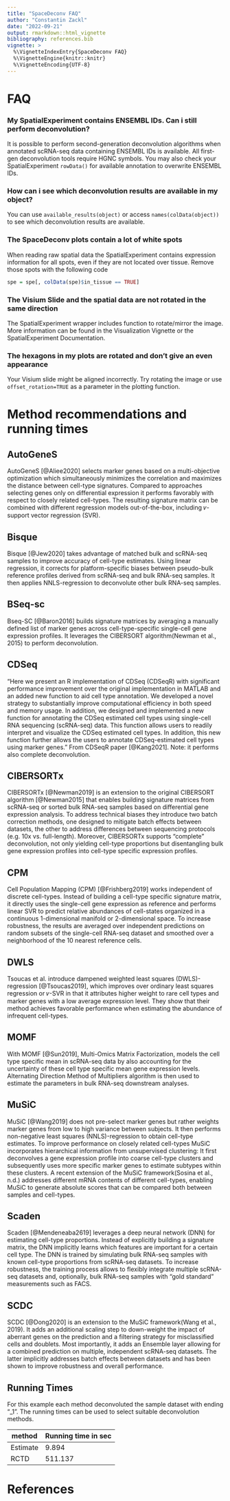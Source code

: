 ```yaml
---
title: "SpaceDeconv FAQ"
author: "Constantin Zackl"
date: "2022-09-21"
output: rmarkdown::html_vignette
bibliography: references.bib
vignette: >
  %\VignetteIndexEntry{SpaceDeconv FAQ}
  %\VignetteEngine{knitr::knitr}
  %\VignetteEncoding{UTF-8}
---
```


# FAQ

### My SpatialExperiment contains ENSEMBL IDs. Can i still perform deconvolution? 
It is possible to perform second-generation deconvolution algorithms when annotated scRNA-seq data containing ENSEMBL IDs is available. All first-gen deconvolution tools require HGNC symbols. You may also check your SpatialExperiment `rowData()` for available annotation to overwrite ENSEMBL IDs. 

### How can i see which deconvolution results are available in my object?
You can use `available_results(object)` or access `names(colData(object))` to see which deconvolution results are available. 

### The SpaceDeconv plots contain a lot of white spots
When reading raw spatial data the SpatialExperiment contains expression information for all spots, even if they are not located over tissue. Remove those spots with the following code 
```r
spe = spe[, colData(spe)$in_tissue == TRUE]
```

### The Visium Slide and the spatial data are not rotated in the same direction
The SpatialExperiment wrapper includes function to rotate/mirror the image. More information can be found in the Visualization Vignette or the SpatialExperiment Documentation. 

### The hexagons in my plots are rotated and don't give an even appearance
Your Visium slide might be aligned incorrectly. Try rotating the image or use `offset_rotation=TRUE` as a parameter in the plotting function.




# Method recommendations and running times 


## AutoGeneS
AutoGeneS [@Aliee2020] selects marker genes based on a multi-objective optimization which simultaneously minimizes the correlation and maximizes the distance between cell-type signatures. Compared to approaches selecting genes only on differential expression it performs favorably with respect to closely related cell-types. The resulting signature matrix can be combined with different regression models out-of-the-box, including 𝜈-support vector regression (SVR).

## Bisque
Bisque [@Jew2020] takes advantage of matched bulk and scRNA-seq samples to improve accuracy of cell-type estimates. Using linear regression, it corrects for platform-specific biases between pseudo-bulk reference profiles derived from scRNA-seq and bulk RNA-seq samples. It then applies NNLS-regression to deconvolute other bulk RNA-seq samples.

## BSeq-sc
Bseq-SC [@Baron2016] builds signature matrices by averaging a manually defined list of marker genes across cell-type-specific single-cell gene expression profiles. It leverages the CIBERSORT algorithm(Newman et al., 2015) to perform deconvolution.

## CDSeq
"Here we present an R implementation of CDSeq (CDSeqR) with significant performance improvement over the original implementation in MATLAB and an added new function to aid cell type annotation. We developed a novel strategy to substantially improve computational efficiency in both speed and memory usage. In addition, we designed and implemented a new function for annotating the CDSeq estimated cell types using single-cell RNA sequencing (scRNA-seq) data. This function allows users to readily interpret and visualize the CDSeq estimated cell types. In addition, this new function further allows the users to annotate CDSeq-estimated cell types using marker genes."
From CDSeqR paper [@Kang2021]. Note: it performs also complete deconvolution.

## CIBERSORTx
CIBERSORTx [@Newman2019] is an extension to the original CIBERSORT algorithm [@Newman2015] that enables building signature matrices from scRNA-seq or sorted bulk RNA-seq samples based on differential gene expression analysis. To address technical biases they introduce two batch correction methods, one designed to mitigate batch effects between datasets, the other to address differences between sequencing protocols (e.g. 10x vs. full-length). Moreover, CIBERSORTx supports “complete” deconvolution, not only yielding cell-type proportions but disentangling bulk gene expression profiles into cell-type specific expression profiles.

## CPM
Cell Population Mapping (CPM) [@Frishberg2019] works independent of discrete cell-types. Instead of building a cell-type specific signature matrix, it directly uses the single-cell gene expression as reference and performs linear SVR to predict relative abundances of cell-states organized in a continuous 1-dimensional manifold or 2-dimensional space. To increase robustness, the results are averaged over independent predictions on random subsets of the single-cell RNA-seq dataset and smoothed over a neighborhood of the 10 nearest reference cells.

## DWLS
Tsoucas et al. introduce dampened weighted least squares (DWLS)-regression [@Tsoucas2019], which improves over ordinary least squares regression or 𝜈-SVR in that it attributes higher weight to rare cell types and marker genes with a low average expression level. They show that their method achieves favorable performance when estimating the abundance of infrequent cell-types.

## MOMF
With MOMF [@Sun2019], Multi-Omics Matrix Factorization, models the cell type specific mean in scRNA-seq data by also accounting for the uncertainty of these cell type specific mean gene expression levels. Alternating Direction Method of Multipliers algorithm is then used to estimate the parameters in bulk RNA-seq downstream analyses. 

## MuSiC
MuSiC [@Wang2019] does not pre-select marker genes but rather weights marker genes from low to high variance between subjects. It then performs non-negative least squares (NNLS)-regression to obtain cell-type estimates. To improve performance on closely related cell-types MuSiC incorporates hierarchical information from unsupervised clustering: It first deconvolves a gene expression profile into coarse cell-type clusters and subsequently uses more specific marker genes to estimate subtypes within these clusters. A recent extension of the MuSiC framework(Sosina et al., n.d.) addresses different mRNA contents of different cell-types, enabling MuSiC to generate absolute scores that can be compared both between samples and cell-types.

## Scaden
Scaden [@Mendeneaba2619] leverages a deep neural network (DNN) for estimating cell-type proportions. Instead of explicitly building a signature matrix, the DNN implicitly learns which features are important for a certain cell type. The DNN is trained by simulating bulk RNA-seq samples with known cell-type proportions from scRNA-seq datasets. To increase robustness, the training process allows to flexibly integrate multiple scRNA-seq datasets and, optionally, bulk RNA-seq samples with “gold standard” measurements such as FACS.

## SCDC
SCDC [@Dong2020] is an extension to the MuSiC framework(Wang et al., 2019). It adds an additional scaling step to down-weight the impact of aberrant genes on the prediction and a filtering strategy for misclassified cells and doublets. Most importantly, it adds an Ensemble layer allowing for a combined prediction on multiple, independent scRNA-seq datasets. The latter implicitly addresses batch effects between datasets and has been shown to improve robustness and overall performance.

## Running Times
For this example each method deconvoluted the sample dataset with ending "_1". The running times can be used to select suitable deconvolution methods. 

| method | Running time in sec |
| --- | --- |
| Estimate | 9.894 |
| RCTD | 511.137 |

# References


